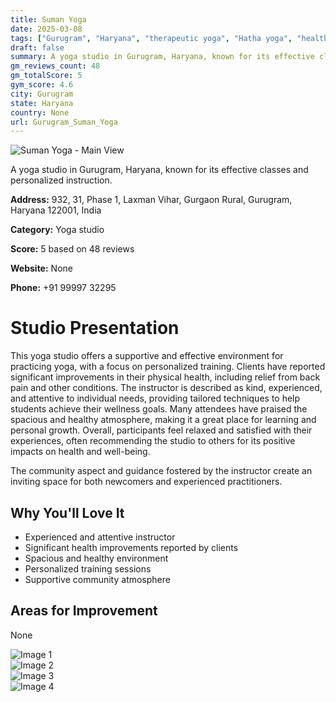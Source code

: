 ```yaml
---
title: Suman Yoga
date: 2025-03-08
tags: ["Gurugram", "Haryana", "therapeutic yoga", "Hatha yoga", "healthy environment", "personalized training", "Gurugram"]  
draft: false
summary: A yoga studio in Gurugram, Haryana, known for its effective classes and personalized instruction.
gm_reviews_count: 48
gm_totalScore: 5
gym_score: 4.6
city: Gurugram
state: Haryana
country: None
url: Gurugram_Suman_Yoga
---
```


<div className="aspect-[16/9] relative my-8">
  <img 
    src="https://lh3.googleusercontent.com/p/AF1QipNwciHroy2cNVVweK6AY6cUl8TeZlz4RTLAKT0X=w1920-h1080-k-no"
    alt="Suman Yoga - Main View"
    className="object-cover absolute inset-0 w-full h-full rounded-lg"
  />
</div>

A yoga studio in Gurugram, Haryana, known for its effective classes and personalized instruction.

**Address:** 932, 31, Phase 1, Laxman Vihar, Gurgaon Rural, Gurugram, Haryana 122001, India

**Category:** Yoga studio

**Score:** 5 based on 48 reviews

**Website:** None

**Phone:** +91 99997 32295

# Studio Presentation

This yoga studio offers a supportive and effective environment for practicing yoga, with a focus on personalized training. Clients have reported significant improvements in their physical health, including relief from back pain and other conditions. The instructor is described as kind, experienced, and attentive to individual needs, providing tailored techniques to help students achieve their wellness goals. Many attendees have praised the spacious and healthy atmosphere, making it a great place for learning and personal growth. Overall, participants feel relaxed and satisfied with their experiences, often recommending the studio to others for its positive impacts on health and well-being.

The community aspect and guidance fostered by the instructor create an inviting space for both newcomers and experienced practitioners.

## Why You'll Love It

- Experienced and attentive instructor
- Significant health improvements reported by clients
- Spacious and healthy environment
- Personalized training sessions
- Supportive community atmosphere

## Areas for Improvement

None

<div className="grid grid-cols-1 xl:grid-cols-2 gap-4 my-8">
<div className="aspect-[4/3] relative"><img src="https://lh3.googleusercontent.com/p/AF1QipMTTRHG1kBcBtm2_Twbz3AsapXjps34Gyp2ufq5=w1920-h1080-k-no" alt="Image 1" className="object-cover absolute inset-0 w-full h-full rounded-lg" /></div>
<div className="aspect-[4/3] relative"><img src="https://lh3.googleusercontent.com/p/AF1QipPF47RAATErrV5as_CkjGXWryY34CSLgFIFJ6jS=w1920-h1080-k-no" alt="Image 2" className="object-cover absolute inset-0 w-full h-full rounded-lg" /></div>
<div className="aspect-[4/3] relative"><img src="https://lh5.googleusercontent.com/p/AF1QipP-5fwYnt2a_MuCzRvOfZ0HUoLn_ZPgy3_OSVlp=w1920-h1080-k-no" alt="Image 3" className="object-cover absolute inset-0 w-full h-full rounded-lg" /></div>
<div className="aspect-[4/3] relative"><img src="https://lh3.googleusercontent.com/p/AF1QipN0jeI6yEZTf_lVZEWe6w5qAFwVgEumq3aDV7Uk=w1920-h1080-k-no" alt="Image 4" className="object-cover absolute inset-0 w-full h-full rounded-lg" /></div>
</div>